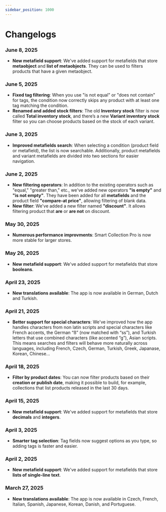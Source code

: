 ```yaml
---
sidebar_position: 1000
---
```


# Changelogs

### June 8, 2025

- **New metafield support**: We've added support for metafields that store **metaobject** and **list of metaobjects**. They can be used to filters products that have a given metaobject.

### June 5, 2025

- **Fixed tag filtering**: When you use "is not equal" or "does not contain" for tags, the condition now correctly skips any product with at least one tag matching the condition.
- **Renamed and added stock filters**: The old **Inventory stock** filter is now called **Total inventory stock**, and there’s a new **Variant inventory stock** filter so you can choose products based on the stock of each variant.

### June 3, 2025

- **Improved metafields search**: When selecting a condition (product field or metafield), the list is now searchable. Additionally, product metafields and variant metafields are divided into two sections for easier navigation.

### June 2, 2025

- **New filtering operators**: In addition to the existing operators such as "equal," "greater than," etc., we've added new operators **"is empty"** and **"is not empty"**. They have been added for all **metafields** and the product field **"compare-at price"**, allowing filtering of blank data.
- **New filter**: We've added a new filter named **"discount"**. It allows filtering product that **are** or **are not** on discount.

### May 30, 2025

- **Numerous performance improvments**: Smart Collection Pro is now more stable for larger stores.

### May 26, 2025

- **New metafield support**: We've added support for metafields that store **booleans**.

### April 23, 2025

- **New translations available**: The app is now available in German, Dutch and Turkish.

### April 21, 2025

- **Better support for special characters**: We've improved how the app handles characters from non latin scripts and special characters like French accents, the German “ß” (now matched with “ss”), and Turkish letters that use combined characters (like accented “g”), Asian scripts. This means searches and filters will behave more naturally across languages, including French, Czech, German, Turkish, Greek, Japanase, Korean, Chinese...

### April 18, 2025

- **Filter by product dates**: You can now filter products based on their **creation or publish date**, making it possible to build, for example, collections that list products released in the last 30 days.

### April 15, 2025

- **New metafield support**: We've added support for metafields that store **decimals** and **integers**.

### April 3, 2025

- **Smarter tag selection**: Tag fields now suggest options as you type, so adding tags is faster and easier.

### April 2, 2025

- **New metafield support**: We've added support for metafields that store **lists of single-line text**.

### March 27, 2025

- **New translations available**: The app is now available in Czech, French, Italian, Spanish, Japanese, Korean, Danish, and Portuguese.
